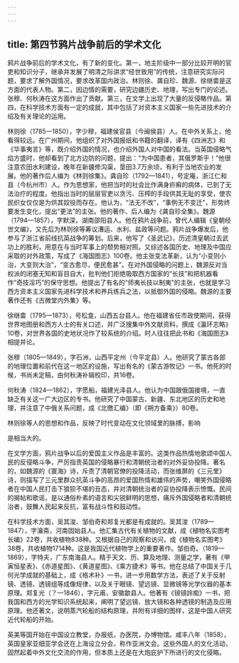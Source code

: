 ```yaml
---
---
---
```

title: 第四节鸦片战争前后的学术文化
---



鸦片战争前后的学术文化，有了新的变化。第一，地主阶级中一部分比较开明的官吏和知识分子，继承并发展了明清之际讲求“经世致用”的传统，注意研究实际问题，要求了解外国情况，要求改革国内政治。林则徐、龚自珍、魏源、徐继畬是这方面的代表人物。第二，因边情的需要，研究边疆历史、地理，写出专门的论述。张穆、何秋涛在这方面作出了贡献。第三，在文学上出现了大量的反侵略作品。第四，在科学技术方面有一定的成就，其中包括了对资本主义国家一些先进技术的介绍及有关理论的运用。

林则徐（1785—1850），字少穆，福建侯官县（今闽侯县）人。在中外关系上，他看得较远。在广州期间，他组织了对外国报纸和书籍的翻译，译有《四洲志》和《华事夷言》等，既介绍外国的情况，也介绍外国人对中国的看法。当英国侵略气焰方盛时，他却看到了北方边防的问题，提出：“为中国患者，其俄罗斯乎！”他很注意农田水利建设，晚年在新疆修沟渠，垦田3.7万余顷，有利于当地农业的发展。他的著作后人编为《林则徐集》。龚自珍（1792—1841），号定庵，浙江仁和县（今杭州市）人。作为思想家，他把当时的社会比作满身疥癣的病体，已到了无法治疗的程度。他指出当时的层层官吏以贪污、压榨的手段供其无耻的享受，使农民织女仅仅是为供其奴役而存在。他认为，“法无不改”，“事例无不变迁”，形势终要发生变化，提出“更法”的主张。他的著作、后人编为《龚自珍全集》。魏源（1794—1857），字默深，湖南邵阳县人。他在鸦片战争前，曾代人编辑《皇朝经世文编》，又先后为林则徐等筹议漕运、水利、盐政等问题。鸦片战争爆发后，他参与了浙江省前线抗英战争的筹划。后来，他写了《圣武记》，历述清皇朝过去武功上的胜利，用意在与当时军事上的颓势相对照。又综述各国历史、地理及中国应采取的对外政策，写成了《海国图志》100卷。他主张变法革新，认为“小变则小治，大变则大治”，“变古愈尽，便民愈甚”。在对外国侵略的问题上，魏源反对当权派的闭塞无知和盲目自大，批判他们拒绝吸取西方国家的“长技”和把机器看作“奇技淫巧”的保守思想。他提出了有名的“师夷长技以制夷”的主张，也就是学习西方资本主义国家先进科学技术和养兵练兵之法，以抵御外国的侵略。魏源的主要著作还有《古微堂内外集》等。

徐继畬（1795—1873），号松龛，山西五台县人。他在福建省任市政使期间，获得世界地图册和西方人士的有关口述，并广泛搜集中外文献资料，撰成《瀛环志略》10卷，对世界各国的史地状况作了较系统的介绍。时人往往把此书和《海国图志》相提并论。

张穆（1805—1849），字石洲，山西平定州（今平定县）人。他研究了蒙古各部的地理位置和前代在这一地区的设施，写出有名的《蒙古游牧记》一书。他死的时候，书尚未定稿，由何秋涛补辑校印，共16卷。

何秋涛（1824—1862），字愿船，福建光泽县人。他认为中国跟俄国接境，一直缺乏有关这一广大边区的专书。他研究了中国蒙古、新疆、东北地区的历史和地理，并注意了中俄关系问题，成《北徼汇编》（即《朔方备乘》）80卷。

林则徐等人的思想和作品，反映了时代变动在文化领域里的脉搏，影响

是相当大的。

在文学方面，鸦片战争以后的爱国主义作品是丰富的。这类作品热情地歌颂中国人民的反侵略斗争，严厉指责英国的侵略暴行和清朝统治者的对外妥协投降。著名的，如魏源的《寰海》诗，斥责了清朝官僚的投降活动，而张维屏的《三元里》诗，则描写了三元里群众抗英斗争的高昂的爱国热情和雄伟的声势，嘲笑外国侵略者在中国人民打击下狼狈不堪的丑态，并对清朝统治者的妥协投降表示愤慨。民间的揭帖和歌谣，是以通俗朴素的语言和尖锐鲜明的思想，痛斥外国侵略者和清朝统治者，鼓舞人民起来反抗，富有战斗性和鼓动性。

在科学技术方面，吴其浚、邹伯奇和郑复光都是有成就的。吴其浚（1789—1847），字瀹斋，河南固始县人。他汇集古代有关植物的文献，成《植物名实图考长编》22卷，共收植物838种。又根据自己的观察和访问，成《植物名实图考》38卷，共收植物1714种。这是我国近代植物学上的重要著作。邹伯奇。（1819—1869），字特夫，广东南海县人。精于天文、历、算及地理、测量之学，著有《甲寅恒星表》、《赤道星图》、《黄道星图》、《乘方捷术》等书。他在总结了中国关于几何光学成就的基础上，成《格术补》一书，进一步用数学方法，表述了关于反射镜、透镜、透镜组等成像规律，以及关于眼镜、望远镜、显微镜等光学仪器的基本原理。郑复光（？—1846），字元甫，安徽歙县人。他著有《镜镜詅痴》一书，把我国和西方的光学知识系统起来，阐明了望远镜、放大镜和各种透镜的制造及应用原理。他还著文，说明蒸汽轮船的结构原理，并附有详细的图样，这是中国人研究近代轮船的开始。

英美等国开始在中国设立教堂，办报纸，办医院，办博物馆。咸丰八年（1858），英国皇家亚细亚学会还在上海设立分会，称作亚洲文会。这些外国人的文化活动，固然起着中外文化交流的作用，但本质上还是在大炮庇护下所进行的文化侵略。